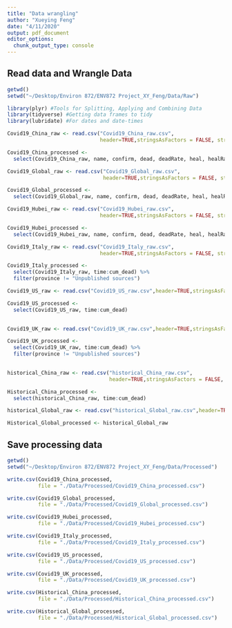 ```yaml
---
title: "Data wrangling"
author: "Xueying Feng"
date: "4/11/2020"
output: pdf_document
editor_options: 
  chunk_output_type: console
---
```


## Read data and Wrangle Data

```r
getwd()
setwd("~/Desktop/Environ 872/ENV872 Project_XY_Feng/Data/Raw")

library(plyr) #Tools for Splitting, Applying and Combining Data
library(tidyverse) #Getting data frames to tidy
library(lubridate) #For dates and date-times

Covid19_China_raw <- read.csv("Covid19_China_raw.csv",
                              header=TRUE,stringsAsFactors = FALSE, strip.white = TRUE,sep = ',')

Covid19_China_processed <- 
  select(Covid19_China_raw, name, confirm, dead, deadRate, heal, healRate)

```

```r
Covid19_Global_raw <- read.csv("Covid19_Global_raw.csv",
                               header=TRUE,stringsAsFactors = FALSE, strip.white = TRUE,sep = ',')

Covid19_Global_processed <- 
  select(Covid19_Global_raw, name, confirm, dead, deadRate, heal, healRate)

```


```r
Covid19_Hubei_raw <- read.csv("Covid19_Hubei_raw.csv",
                              header=TRUE,stringsAsFactors = FALSE, strip.white = TRUE,sep = ',')

Covid19_Hubei_processed <- 
  select(Covid19_Hubei_raw, name, confirm, dead, deadRate, heal, healRate)

```

```r
Covid19_Italy_raw <- read.csv("Covid19_Italy_raw.csv",
                              header=TRUE,stringsAsFactors = FALSE, strip.white = TRUE,sep = ',')

Covid19_Italy_processed <- 
  select(Covid19_Italy_raw, time:cum_dead) %>%
  filter(province != "Unpublished sources")

```

```r
Covid19_US_raw <- read.csv("Covid19_US_raw.csv",header=TRUE,stringsAsFactors = FALSE, strip.white = TRUE,sep = ',')

Covid19_US_processed <- 
  select(Covid19_US_raw, time:cum_dead)
 
```

```r
Covid19_UK_raw <- read.csv("Covid19_UK_raw.csv",header=TRUE,stringsAsFactors = FALSE, strip.white = TRUE,sep = ',')

Covid19_UK_processed <- 
  select(Covid19_UK_raw, time:cum_dead) %>%
  filter(province != "Unpublished sources")
   
```

```r
historical_China_raw <- read.csv("historical_China_raw.csv",
                                 header=TRUE,stringsAsFactors = FALSE, strip.white = TRUE,sep = ',')

Historical_China_processed <- 
  select(historical_China_raw, time:cum_dead)
```

```r
historical_Global_raw <- read.csv("historical_Global_raw.csv",header=TRUE,stringsAsFactors = FALSE, strip.white = TRUE,sep = ',')

Historical_Global_processed <- historical_Global_raw
```

## Save processing data

```r
getwd()
setwd("~/Desktop/Environ 872/ENV872 Project_XY_Feng/Data/Processed")

write.csv(Covid19_China_processed,
          file = "./Data/Processed/Covid19_China_processed.csv")

write.csv(Covid19_Global_processed,
          file = "./Data/Processed/Covid19_Global_processed.csv")

write.csv(Covid19_Hubei_processed,
          file = "./Data/Processed/Covid19_Hubei_processed.csv")

write.csv(Covid19_Italy_processed,
          file = "./Data/Processed/Covid19_Italy_processed.csv")

write.csv(Covid19_US_processed,
          file = "./Data/Processed/Covid19_US_processed.csv")

write.csv(Covid19_UK_processed,
          file = "./Data/Processed/Covid19_UK_processed.csv")

write.csv(Historical_China_processed,
          file = "./Data/Processed/Historical_China_processed.csv")

write.csv(Historical_Global_processed,
          file = "./Data/Processed/Historical_Global_processed.csv")
```
